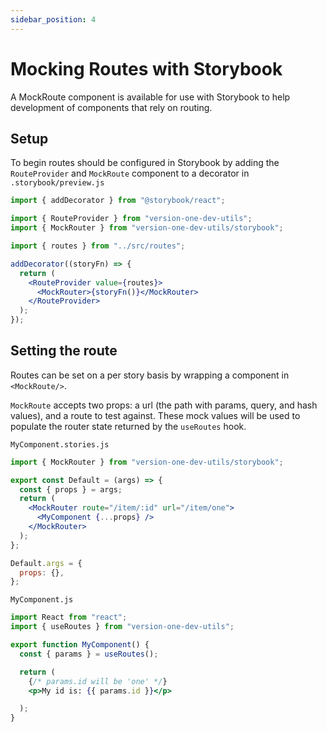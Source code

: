 ```yaml
---
sidebar_position: 4
---
```


# Mocking Routes with Storybook

A MockRoute component is available for use with Storybook to help development of components that rely on routing.

## Setup

To begin routes should be configured in Storybook by adding the `RouteProvider` and `MockRoute` component to a decorator in `.storybook/preview.js`

```jsx
import { addDecorator } from "@storybook/react";

import { RouteProvider } from "version-one-dev-utils";
import { MockRouter } from "version-one-dev-utils/storybook";

import { routes } from "../src/routes";

addDecorator((storyFn) => {
  return (
    <RouteProvider value={routes}>
      <MockRouter>{storyFn()}</MockRouter>
    </RouteProvider>
  );
});
```

## Setting the route

Routes can be set on a per story basis by wrapping a component in `<MockRoute/>`.

`MockRoute` accepts two props: a url (the path with params, query, and hash values), and a route to test against.
These mock values will be used to populate the router state returned by the `useRoutes` hook.

`MyComponent.stories.js`

```jsx
import { MockRouter } from "version-one-dev-utils/storybook";

export const Default = (args) => {
  const { props } = args;
  return (
    <MockRouter route="/item/:id" url="/item/one">
      <MyComponent {...props} />
    </MockRouter>
  );
};

Default.args = {
  props: {},
};
```

`MyComponent.js`

```jsx
import React from "react";
import { useRoutes } from "version-one-dev-utils";

export function MyComponent() {
  const { params } = useRoutes();

  return (
    {/* params.id will be 'one' */}
    <p>My id is: {{ params.id }}</p>

  );
}
```
